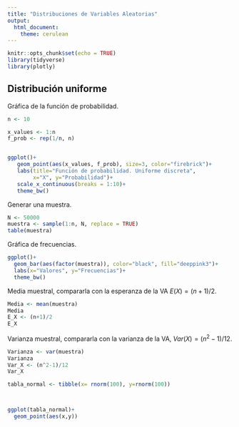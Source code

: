```yaml
---
title: "Distribuciones de Variables Aleatorias"
output: 
  html_document:
    theme: cerulean
---
```



```r
knitr::opts_chunk$set(echo = TRUE)
library(tidyverse)
library(plotly)
```





## Distribución uniforme

Gráfica de la función de probabilidad.

```r
n <- 10

x_values <- 1:n 
f_prob <- rep(1/n, n)


ggplot()+
   geom_point(aes(x_values, f_prob), size=3, color="firebrick")+
   labs(title="Función de probabilidad. Uniforme discreta",
        x="X", y="Probabilidad")+
   scale_x_continuous(breaks = 1:10)+
   theme_bw()
```

Generar una muestra.

```r
N <- 50000
muestra <- sample(1:n, N, replace = TRUE)
table(muestra)
```

Gráfica de frecuencias.

```r
ggplot()+
  geom_bar(aes(factor(muestra)), color="black", fill="deeppink3")+
  labs(x="Valores", y="Frecuencias")+
  theme_bw()
```

Media muestral, compararla con la esperanza de la VA $E(X)=(n+1)/2$.

```r
Media <- mean(muestra)
Media
E_X <- (n+1)/2
E_X
```

Varianza muestral, compararla con la varianza de la VA, $Var(X)=(n^2-1)/12$.

```r
Varianza <- var(muestra)
Varianza
Var_X <- (n^2-1)/12
Var_X

```






```r
tabla_normal <- tibble(x= rnorm(100), y=rnorm(100))



ggplot(tabla_normal)+
  geom_point(aes(x,y))
```

